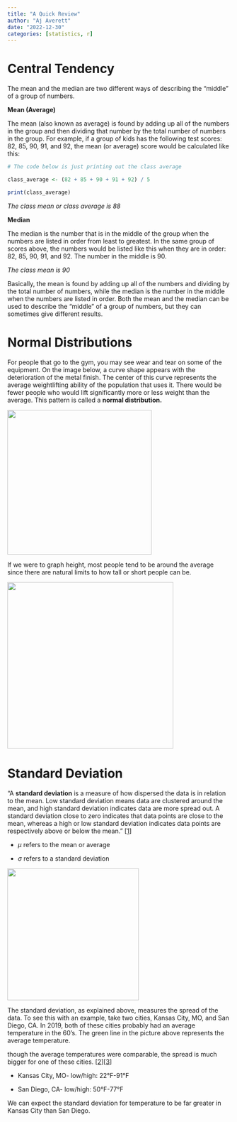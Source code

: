 ```yaml
---
title: "A Quick Review"
author: "Aj Averett"
date: "2022-12-30"
categories: [statistics, r]
---
```


# Central Tendency

The mean and the median are two different ways of describing the "middle" of a group of numbers.

**Mean (Average)**

The mean (also known as average) is found by adding up all of the numbers in the group and then dividing that number by the total number of numbers in the group. For example, if a group of kids has the following test scores: 82, 85, 90, 91, and 92, the mean (or average) score would be calculated like this:

```r
# The code below is just printing out the class average

class_average <- (82 + 85 + 90 + 91 + 92) / 5

print(class_average)
```

*The class mean or class average is 88*

**Median**

The median is the number that is in the middle of the group when the numbers are listed in order from least to greatest. In the same group of scores above, the numbers would be listed like this when they are in order: 82, 85, 90, 91, and 92. The number in the middle is 90.

*The class mean is 90*

Basically, the mean is found by adding up all of the numbers and dividing by the total number of numbers, while the median is the number in the middle when the numbers are listed in order. Both the mean and the median can be used to describe the "middle" of a group of numbers, but they can sometimes give different results.

# Normal Distributions

For people that go to the gym, you may see wear and tear on some of the equipment. On the image below, a curve shape appears with the deterioration of the metal finish. The center of this curve represents the average weightlifting ability of the population that uses it. There would be fewer people who would lift significantly more or less weight than the average. This pattern is called a **normal distribution.**

![](gym_weight_gauss.png){fig-align="center" width="326"}

If we were to graph height, most people tend to be around the average since there are natural limits to how tall or short people can be.

![](people_gauss.png){fig-align="center" width="375"}

# Standard Deviation

"A **standard deviation** is a measure of how dispersed the data is in relation to the mean. Low standard deviation means data are clustered around the mean, and high standard deviation indicates data are more spread out. A standard deviation close to zero indicates that data points are close to the mean, whereas a high or low standard deviation indicates data points are respectively above or below the mean." \[[1](https://www.nlm.nih.gov/nichsr/stats_tutorial/section2/mod8_sd.html#_ftnref1)\]

-   $\mu$ refers to the mean or average

-   $\sigma$ refers to a standard deviation

![](diff_sigmas.png){fig-align="center" width="297"}

The standard deviation, as explained above, measures the spread of the data. To see this with an example, take two cities, Kansas City, MO, and San Diego, CA. In 2019, both of these cities probably had an average temperature in the 60's. The green line in the picture above represents the average temperature.

though the average temperatures were comparable, the spread is much bigger for one of these cities. \[[2](https://www.currentresults.com/Weather/Missouri/Places/kansas-city-temperatures-by-month-average.php)\]\[[3](https://www.currentresults.com/Weather/California/Places/san-diego-temperatures-by-month-average.php)\]

-   Kansas City, MO- low/high: 22°F-91°F

-   San Diego, CA- low/high: 50°F-77°F

We can expect the standard deviation for temperature to be far greater in Kansas City than San Diego.
